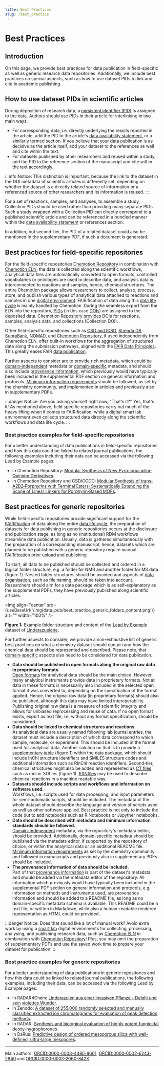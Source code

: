 ```yaml
---
title: Best Practices
slug: /best_practice
---
```



# Best Practices

## Introduction

On this page, we provide best practices for data publication in field-specific as well as generic research data repositories. Additionally, we include best practices on special aspects, such as how to use dataset PIDs to link and cite in academic publishing.

## How to use dataset PIDs in scientific articles

During deposition of research data, a [persistent identifier (PID)](/docs/pid) is assigned to the data. Authors should use PIDs in their article for interlinking in two main ways:

-   For corresponding data, i.e. directly underlying the results reported in the article, add the PID to the article's [data availability statement](/docs/data_availability_statement), or a similarly termed section. If you believe that your data publication is as decisive as the article itself, add your dataset to the references as well and cite within the text. <!--Vielleicht eher "In order to specifically reference your data within the text, add your dataset to the refernces as well. -->
-   For datasets published by other researchers and reused within a study, add the PID to the reference section of the manuscript and cite within the text accordingly.

:::info Notice:
This distinction is important, because the link to the dataset in the DOI metadata of scientific articles is differently set, depending on whether the dataset is a directly related source of information or a referenced source of other researchers and its information is reused.
:::

For a set of reactions, samples, and analyses, to assemble a study, Collection PIDs should be used rather than providing many separate PIDs. Such a study wrapped with a Collection PID can directly correspond to a published scientific article and can be referenced in a bundled manner within the [data availability statement](/docs/data_availability_statement) or references section.

In addition, but second-tier, the PID of a related dataset could also be mentioned in the supplementary PDF, if such a document is generated.

## Best practices for field-specific repositories

For the field-specific repositories [Chemotion Repository](/docs/choose_repository/#chemotion-repository---repository-for-molecules-and-research-data) in combination with [Chemotion ELN](/docs/chemotion_eln), the data is collected along the scientific workflows, analytical data files are automatically converted to open formats, controlled vocabularies or ontologies are used to describe data, and analysis data is interconnected to reactions and samples, hence, chemical structures. The entire Chemotion package allows researchers to collect, analyse, process, store, and publish various types of analytical data attached to reactions and samples in one [digital environment](/docs/smartlab). FAIRification of data along this [data life cycle](/docs/data_life_cycle) is mainly handled by Chemotion. During the seamless export from the ELN into the repository, [PIDs](/docs/pid) (in this case [DOIs](https://www.doi.org/)) are assigned to the deposited data. Chemotion Repository [provides](https://www.chemotion.net/docs/repo/doi) DOIs for reactions, samples, analysis data, and collections (Collection DOI).

Other field-specific repositories such as [CSD and ICSD](/docs/choose_repository/#csd-icsd---joint-ccdcfiz-access-structures-service), [Strenda DB](/docs/choose_repository/#strenda-db---repository-for-reporting-rnzymology-data), [SupraBank](/docs/choose_repository/#suprabank), [NOMAD](/docs/choose_repository/#nomad), and [Chemotion Repository](/docs/choose_repository/#chemotion-repository---repository-for-molecules-and-research-data), if used independently from Chemotion ELN, offer built-in workflows for the aggregation of structured data along the submission pathways, aligned with the [FAIR Data Principles](/docs/fair). This greatly eases FAIR [data publication](/docs/data_publication).

Further aspects to consider are to provide rich metadata, which could be [domain-independent](/docs/metadata/#domain-independent-metadata) metadata or [domain-specific](/docs/metadata/#domain-specific-metadata) metadata, and should also include [provenance information](/docs/provenance), which previously would have typically been included in the supplemental PDF section on general information and protocols. [Minimum information requirements](/docs/metadata/#minimum-information-standards-mi) should be followed, as set by the chemistry community, and implemented in articles and previously also in supplementary PDFs.

:::danger Notice:
Are you asking yourself right now, "That's it?" Yes, that's it! As mentioned above, field specific repositories carry out much of the heavy lifting when it comes to FAIRification, while a digital smart lab environment even collects structured data directly along the scientific workflows and data life cycle.
:::

### Best practice examples for field-specific repositories

For a better understanding of data publications in field-specific repositories and how this data could be linked to related journal publications, the following examples including their data can be accessed via the following Lead by Example pages:

-   in Chemotion Repository: [Modular Synthesis of New Pyrroloquinoline Quinone Derivatives](/docs/datasets/?doi=10.1055/s-0041-1738426).
-   in Chemotion Repository and CSD/CCDC: [Modular Synthesis of trans‐A2B2‐Porphyrins with Terminal Esters: Systematically Extending the Scope of Linear Linkers for Porphyrin‐Based MOFs](/docs/datasets/?doi=10.1002/chem.202003885).

## Best practices for generic repositories

While field-specific repositories provide significant support for the [FAIRification](/docs/fair) of data along the entire [data life cycle](/docs/data_life_cycle), the preparation of datasets for data publishing in generic repositories occurs at the disclosure and publication stage, as long as no (institutional) RDM workflows streamline data publication. Usually, data is gathered simultaneously with the preparation of a corresponding manuscript, hence, datasets which are planned to be published with a generic repository require manual [FAIRification](/docs/fair) prior upload and publishing.

To start, all data to be published should be collected and ordered in a logical folder structure, e.g. a folder for NMR and another folder for MS data (figure 1). Nested folder structures should be avoided and aspects of [data organisation](/docs/data_organisation), such as file naming, should be taken into account. Researchers should aim for a data package which is as self-explanatory as the supplemental PDFs, they have previously published along scientific articles.

<img align="center" src={useBaseUrl('/img/data_pub/best_practice_generic_folders_content.png')} alt="" width="100%" />

**Figure 1:** Example folder structure and content of the [Lead by Example](/docs/lbe_intro) dataset of [Linderazuelene](/docs/datasets/?doi=10.1002/ciuz.201900868).

For further aspects to consider, we provide a non-exhaustive list of generic best practices on what a chemistry dataset should contain and how the chemical data should be represented and described. Please note, that [domain-specific](/docs/domain_guide) aspects also need to be considered for data publication.

-   **Data should be published in open formats along the original raw data in proprietary formats.**<br/>[Open formats](/docs/format_standards) for analytical data should be the main choice. However, many analytical instruments provide data in proprietary formats. Not all data in these formats is necessarily also included in the selected open format it was converted to, depending on the specification of the format applied. Hence, the original raw data (in proprietary formats) should also be published, although this data may have limited interoperability. Publishing original raw data is a measure of scientific integrity and allows for unbiased reprocessing and reuse of data. If no open format exists, export as text file, i.e. without any format specification, should be considered.
-   **Data should be linked to chemical structures and reactions.**<br/>As analytical data are usually named following lab journal entries, the dataset must include a description of which data correspond to which sample, molecule, or experiment. This should be included in the format used for analytical data. Another solution on that is to provide a [supplementary table](/docs/machine-readable_chemical_structures/#provide-machine-readable-data-as-supplementary-table) (figure 1) within the data package, which should include InChI structure identifiers and SMILES structure codes and additional information such as RInChI reaction identifiers. Second-tier, chemical structures might also be added and represented as [CT files](/docs//ct_files) such as mol or SDfiles (figure 1). [RXNfiles](/docs//ct_files) may be used to describe chemical reactions in a machine readable way.
-   **Datasets should include scripts and workflows and information on software used.**<br/>Workflows, i.e. scripts used for data processing, and input parameters for semi-automatic scripts, should be included. The metadata of the whole dataset should describe the language and version of scripts used as well as other software applied. Best practice is not only to include the code but to add notebooks such as R Notebooks or Jupyther notebooks.
-   **Data should be described with metadata and minimum information standards should be followed.**<br/>[Domain-independent](/docs/metadata/#domain-independent-metadata) metadata, via the repository's metadata editor, should be provided. Additionally, [domain-specific](/docs/metadata/#domain-specific-metadata) metadata should be published via the metadata editor, if supported by the repository of choice, or within the analytical data or an additional README file. [Minimum information requirements](/docs/metadata/#minimum-information-standards-mi) as set by the chemistry community and followed in manuscripts and previously also in supplementary PDFs should be included.
-   **The provenance information of data should be included.**<br/>Part of that [provenance information](/docs/provenance) is part of the dataset's metadata and should be added via the metadata editor of the repository. All information which previously would have typically been included in the supplemental PDF section on general information and protocols, e.g. information on methods and instruments used, are provenance information and should be added to a README file, as long as no domain-specific metadata schema is available. This README could be a text file, or written in Markdown, while also a human-readable rendered representation as HTML could be provided.

:::danger Notice:
Does that sound like a lot of manual work? Avoid extra work by using a [smart lab](/docs/smartlab) digital environments for collecting, processing, analysing, and publishing research data, such as [Chemotion ELN](/docs/chemotion_eln) in combination with [Chemotion Repository](/docs/choose_repository/#chemotion-repository---repository-for-molecules-and-research-data)! Plus, you may omit the preparation of supplementary PDFs and use the saved work time to prepare your dataset for publication!
:::

### Best practice examples for generic repositories

For a better understanding of data publications in generic repositories and how this data could be linked to related journal publications, the following examples, including their data, can be accessed via the following Lead by Example pages:

-   in RADAR4Chem: [Linderazulen aus einer invasiven Pflanze - Delphi und sein violettes Wunder](/docs/datasets/?doi=10.1002/ciuz.201900868).
-   in Zenodo: [A dataset of 255,000 randomly selected and manually classified extracted ion chromatograms for evaluation of peak detection methods](/docs/datasets/?doi=10.3390/metabo10040162).
-   in RADAR: [Synthesis and biological evaluation of highly potent fungicidal deoxy-hygrophorones](/docs/datasets/?doi=10.3390/metabo10040162).
-   in DaRus: [Predictive design of ordered mesoporous silica with well-defined, ultra-large mesopores](/docs/tba).

<!---
## Best practice to publish NMR data

tbd

## Best practice on relation types of related identifiers

tbd
--->

* * *

Main authors: [ORCID:0000-0003-4480-8661](https://orcid.org/0000-0003-4480-8661), [ORCID:0000-0002-6243-2840](https://orcid.org/0000-0002-6243-2840) and [ORCID:0000-0003-2060-842X](https://orcid.org/0000-0003-2060-842X)

